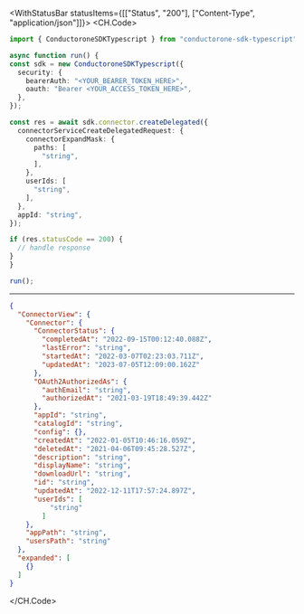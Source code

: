 

<WithStatusBar statusItems={[["Status", "200"], ["Content-Type", "application/json"]]}>
  <CH.Code>
  ```typescript CreateDelegated.ts
  import { ConductoroneSDKTypescript } from "conductorone-sdk-typescript";

async function run() {
  const sdk = new ConductoroneSDKTypescript({
    security: {
      bearerAuth: "<YOUR_BEARER_TOKEN_HERE>",
      oauth: "Bearer <YOUR_ACCESS_TOKEN_HERE>",
    },
  });

  const res = await sdk.connector.createDelegated({
    connectorServiceCreateDelegatedRequest: {
      connectorExpandMask: {
        paths: [
          "string",
        ],
      },
      userIds: [
        "string",
      ],
    },
    appId: "string",
  });

  if (res.statusCode == 200) {
    // handle response
  }
}

run();
  ```
  ---

  ```json Example Response
  {
    "ConnectorView": {
      "Connector": {
        "ConnectorStatus": {
          "completedAt": "2022-09-15T00:12:40.088Z",
          "lastError": "string",
          "startedAt": "2022-03-07T02:23:03.711Z",
          "updatedAt": "2023-07-05T12:09:00.162Z"
        },
        "OAuth2AuthorizedAs": {
          "authEmail": "string",
          "authorizedAt": "2021-03-19T18:49:39.442Z"
        },
        "appId": "string",
        "catalogId": "string",
        "config": {},
        "createdAt": "2022-01-05T10:46:16.059Z",
        "deletedAt": "2021-04-06T09:45:28.527Z",
        "description": "string",
        "displayName": "string",
        "downloadUrl": "string",
        "id": "string",
        "updatedAt": "2022-12-11T17:57:24.897Z",
        "userIds": [
            "string"
          ]
      },
      "appPath": "string",
      "usersPath": "string"
    },
    "expanded": [
      {}
    ]
  }
  ```
  </CH.Code>
</WithStatusBar>
